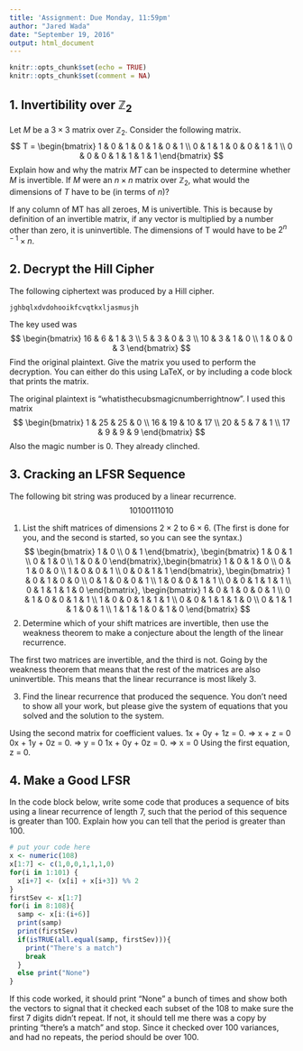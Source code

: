 ```yaml
---
title: 'Assignment: Due Monday, 11:59pm'
author: "Jared Wada"
date: "September 19, 2016"
output: html_document
---
```


```r
knitr::opts_chunk$set(echo = TRUE)
knitr::opts_chunk$set(comment = NA)
```

## 1. Invertibility over $\mathbb{Z}_2$

Let $M$ be a $3\times 3$ matrix over $\mathbb{Z}_2$. Consider the following matrix.
$$
T = \begin{bmatrix}
1 & 0 & 1 & 0 & 1 & 0 & 1 \\
0 & 1 & 1 & 0 & 0 & 1 & 1 \\
0 & 0 & 0 & 1 & 1 & 1 & 1 
\end{bmatrix}
$$
Explain how and why the matrix $MT$ can be inspected to determine whether $M$ is invertible. If $M$ were an $n\times n$ matrix over $\mathbb{Z}_2$, what would the dimensions of $T$ have to be (in terms of $n$)?

If any column of MT has all zeroes, M is univertible. This is because by definition of an invertible matrix, if any vector is multiplied by a number other than zero, it is uninvertible. The dimensions of T would have to be $2^{n-1}\times n$. 

## 2. Decrypt the Hill Cipher

The following ciphertext was produced by a Hill cipher.
```
jghbqlxdvdohooikfcvqtkxljasmusjh
```
The key used was
$$
\begin{bmatrix}
16 & 6 & 1 & 3 \\
5 & 3 & 0 & 3 \\
10 & 3 & 1 & 0 \\
1 & 0 & 0 & 3
\end{bmatrix}
$$
Find the original plaintext. Give the matrix you used to perform the decryption. You can either do this using LaTeX, or by including a code block that prints the matrix.

The original plaintext is "whatisthecubsmagicnumberrightnow". I used this matrix
$$
\begin{bmatrix}
1 & 25 & 25 & 0 \\
16 & 19 & 10 & 17 \\
20 & 5 & 7 & 1 \\
17 & 9 & 9 & 9
\end{bmatrix}
$$
Also the magic number is 0. They already clinched.

## 3. Cracking an LFSR Sequence

The following bit string was produced by a linear recurrence.
$$
1 0 1 0 0 1 1 1 0 1 0
$$

1. List the shift matrices of dimensions $2\times 2$ to $6\times 6$. (The first is done for you, and the second is started, so you can see the syntax.)
     $$
     \begin{bmatrix} 1 & 0 \\ 0 & 1 \end{bmatrix}, 
     \begin{bmatrix} 1 & 0 & 1 \\ 0 & 1 & 0 \\ 1 & 0 & 0 \end{bmatrix},\begin{bmatrix} 1 & 0 & 1 & 0 \\ 0 & 1 & 0 & 0 \\ 1 & 0 & 0 & 1 \\ 0 & 0 & 1 & 1 \end{bmatrix},  \begin{bmatrix} 1 & 0 & 1 & 0 & 0 \\ 0 & 1 & 0 & 0 & 1 \\ 1 & 0 & 0 & 1 & 1 \\ 0 & 0 & 1 & 1 & 1 \\ 0 & 1 & 1 & 1 & 0 \end{bmatrix}, \begin{bmatrix} 1 & 0 & 1 & 0 & 0 & 1 \\ 0 & 1 & 0 & 0 & 1 & 1 \\ 1 & 0 & 0 & 1 & 1 & 1 \\ 0 & 0 & 1 & 1 & 1 & 0 \\ 0 & 1 & 1 & 1 & 0 & 1 \\ 1 & 1 & 1 & 0 & 1 & 0 \end{bmatrix}
     $$
2. Determine which of your shift matrices are invertible, then use the weakness theorem to make a conjecture about the length of the linear recurrence.

  The first two matrices are invertible, and the third is not. Going by the weakness theorem that means that the rest of the matrices are also uninvertible. This means that the linear recurrance is most likely 3. 
  
3. Find the linear recurrence that produced the sequence. You don't need to show all your work, but please give the system of equations that you solved and the solution to the system.

Using the second matrix for coefficient values. 
1x + 0y + 1z = 0. => x + z = 0
0x + 1y + 0z = 0. => y = 0
1x + 0y + 0z = 0. => x = 0
Using the first equation, z = 0.


## 4. Make a Good LFSR

In the code block below, write some code that produces a sequence of bits using a linear recurrence of length 7, such that the period of this sequence is greater than 100. Explain how you can tell that the period is greater than 100.
```r
# put your code here
x <- numeric(108)
x[1:7] <- c(1,0,0,1,1,1,0)
for(i in 1:101) {
  x[i+7] <- (x[i] + x[i+3]) %% 2 
}
firstSev <- x[1:7]
for(i in 8:108){
  samp <- x[i:(i+6)]
  print(samp)
  print(firstSev)
  if(isTRUE(all.equal(samp, firstSev))){
    print("There's a match")
    break
  }
  else print("None")
}
```
If this code worked, it should print "None" a bunch of times and show both the vectors to signal that it checked each subset of the 108 to make sure the first 7 digits didn't repeat. If not, it should tell me there was a copy by printing "there's a match" and stop. Since it checked over 100 variances, and had no repeats, the period should be over 100. 


